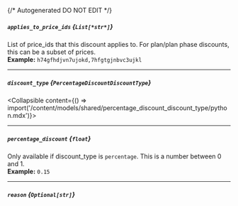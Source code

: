 {/* Autogenerated DO NOT EDIT  */}

##### `applies_to_price_ids` *{`List[*str*]`}*
List of price_ids that this discount applies to. For plan/plan phase discounts, this can be a subset of prices.
<br/>
**Example:** `h74gfhdjvn7ujokd,7hfgtgjnbvc3ujkl`

---
##### `discount_type` *{`PercentageDiscountDiscountType`}*
<Collapsible content={() => import('/content/models/shared/percentage_discount_discount_type/python.mdx')}>
</Collapsible>

---
##### `percentage_discount` *{`float`}*
Only available if discount_type is `percentage`. This is a number between 0 and 1.
<br/>
**Example:** `0.15`

---
##### `reason` *{`Optional[str]`}*

